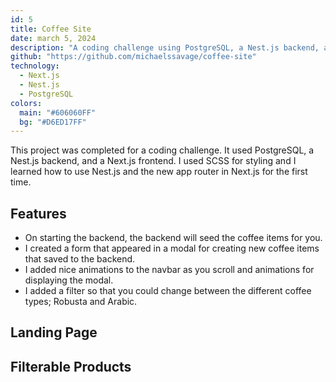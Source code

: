 ---
id: 5
title: Coffee Site
date: march 5, 2024
description: "A coding challenge using PostgreSQL, a Nest.js backend, and a Next.js frontend."
github: "https://github.com/michaelssavage/coffee-site"
technology:
  - Next.js
  - Nest.js
  - PostgreSQL
colors:
  main: "#606060FF"
  bg: "#D6ED17FF"
---



This project was completed for a coding challenge. It used PostgreSQL, a Nest.js backend, and a Next.js frontend. I used SCSS for styling and I learned how to use Nest.js and the new app router in Next.js for the first time.

## Features

- On starting the backend, the backend will seed the coffee items for you.
- I created a form that appeared in a modal for creating new coffee items that saved to the backend.
- I added nice animations to the navbar as you scroll and animations for displaying the modal.
- I added a filter so that you could change between the different coffee types; Robusta and Arabic.

## Landing Page

<Picture src={home} alt="Home page of the coffee app" />

## Filterable Products

<Picture src={cards} alt="A list of coffee cards" />
